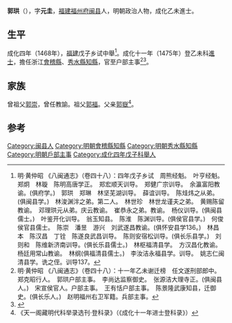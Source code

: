 '''郭珙'''（{{bd|1436年||？}}），字'''元圭'''，[[福建|福建]][[福州府|福州府]][[闽县|闽县]]人，明朝政治人物，成化乙未進士。

==生平==
成化四年（1468年），[[福建|福建]]戊子乡试中舉<ref>明·黄仲昭 《八闽通志》（卷四十八）：四年戊子乡试　周熊经魁。　叶亨经魁。　郑炯　林璇　陈明高唐学正。　郑宏顺天训导。　郑健广宗训导。　余瀛富阳教谕。(俱府学。)　郭珙　郑琳　林坚芜湖训导。　薛谊训导。　陈烓炜之从弟。(俱闽县学。)　林浚渊泮之弟。第二人。　林世珍　林世龙谨夫之弟。　黄赐陈留教谕。　邓理珙元从弟。庆云教谕。　崔恭永之弟。教谕。　杨仪训导。(俱闽县儒士。)　叶鉴开化训导。　翁玉知县。　陈淮　陈渊训导。(俱侯官县学。)　何俊侯官县儒士。　陈崇　潘昱　游兴　刘武遂昌教谕。(俱怀安县学136。)　林昌本　陈汉昌　丁铨　陈遂良武昌训导。　陈则安宿松训导。(俱长乐县学。)　刘则和　陈维新济南训导。(俱长乐县儒士。)　林枢福清县学。　方汉昌化教谕。　杨廷用常山教谕。　林纲(俱福清县儒士。)　李汝洁永福县学。训导。　姚志仁闽清县学。诜之侄。训导137。</ref>。成化十一年（1475年）登乙未科[[進士|進士]]，擔任浙江[[會稽縣|會稽縣]]、[[秀水縣|秀水縣]][[知縣|知縣]]，官至户部主事<ref>明·黄仲昭 《八闽通志》（卷四十八）：十一年乙未谢迁榜　任文遂刑部郎中。　郑克昭行人。　郭珙户部主事。　李尚达监察御史。　张源洁大理寺正。(俱闽县人。)　宋宣侯官人。户部主事。　王有恬户部主事。　陈景隆武康知县，迁御史。(俱长乐人。)　赵明福州右卫军籍。兵部主事。</ref><ref>{{cite web|title=《福州府志（清·乾隆）》选举四|url=http://www.fzdqw.com/ShowText.asp?ToBook=1411&index=96&|publisher=福州地情网|accessdate=2014-05-04|deadurl=yes|archiveurl=https://web.archive.org/web/20140504191714/http://www.fzdqw.com/ShowText.asp?ToBook=1411&index=96&|archivedate=2014-05-04}}</ref>。

==家族==
曾祖父[[郭崇|郭崇]]，曾任教諭。祖父[[郭福|郭福]]。父亲[[郭嶽|郭嶽]]<ref>《天一阁藏明代科举录选刊·登科录》（《成化十一年进士登科录》）</ref>。

==参考==
{{reflist}}

{{成化十一年乙未科殿試金榜}}
{{DEFAULTSORT:Guo郭}}
[[Category:闽县人|Category:闽县人]]
[[Category:明朝會稽縣知縣|Category:明朝會稽縣知縣]]
[[Category:明朝秀水縣知縣|Category:明朝秀水縣知縣]]
[[Category:明朝戶部主事|Category:明朝戶部主事]]
[[Category:成化四年戊子科舉人|Category:成化四年戊子科舉人]]